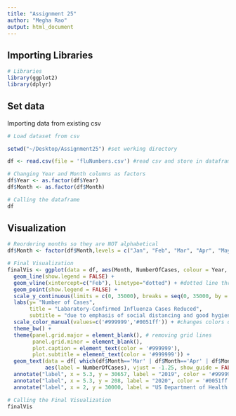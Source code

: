 ```yaml
---
title: "Assignment 25"
author: "Megha Rao"
output: html_document
---
```


## Importing Libraries

```r
# Libraries
library(ggplot2)
library(dplyr)

```

## Set data
Importing data from existing csv

```r
# Load dataset from csv

setwd("~/Desktop/Assignment25") #set working directory

df <- read.csv(file = 'fluNumbers.csv') #read csv and store in dataframe

# Changing Year and Month columns as factors
df$Year <- as.factor(df$Year)
df$Month <- as.factor(df$Month)

# Calling the dataframe
df
```

## Visualization

```r
# Reordering months so they are NOT alphabetical
df$Month <- factor(df$Month,levels = c("Jan", "Feb", "Mar", "Apr", "May"))

# Final Visualization
finalVis <- ggplot(data = df, aes(Month, NumberOfCases, colour = Year, group = Year) ) + 
  geom_line(show.legend = FALSE) + 
  geom_vline(xintercept=c("Feb"), linetype="dotted") + #dotted line through Jan 31, to show when covid was declared emergency
  geom_point(show.legend = FALSE) + 
  scale_y_continuous(limits = c(0, 35000), breaks = seq(0, 35000, by = 2500)) +
  labs(y= "Number of Cases", 
       title = "Labaratory-Confirmed Influenza Cases Reduced",
       subtitle = "due to emphasis of social distancing and good hygiene amid COVID-19") +
  scale_color_manual(values=c('#999999','#0051ff')) + #changes colors of lines
  theme_bw() +
  theme(panel.grid.major = element_blank(), # removing grid lines
        panel.grid.minor = element_blank(), 
        plot.caption = element_text(color = '#999999'),
        plot.subtitle = element_text(color = '#999999')) + 
  geom_text(data = df[ which(df$Month=='Mar' | df$Month=='Apr' | df$Month=='May'),], #only show data labels for these months
            aes(label = NumberOfCases), vjust = -1.25, show_guide = FALSE) +
  annotate("label", x = 5.3, y = 30657, label = "2019", color = '#999999') + 
  annotate("label", x = 5.3, y = 208, label = "2020", color = '#0051ff') + 
  annotate("label", x = 2, y = 30000, label = "US Department of Health \nand Human Services declare \nCOVID-19 as a public health \nemergency on January 31, 2020", color = '#999999')

# Calling the Final Visualization
finalVis

```


